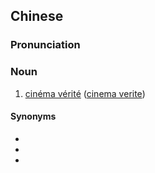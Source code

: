 ==Chinese==
{{zh-forms|s=实录影片|type=22}}

===Pronunciation===
{{zh-pron
|m=shílù yǐngpiàn,shílù yǐngpiān,er=y,2er=y
|c=sat6 luk6 jing2 pin3-2
|cat=n
}}

===Noun===
{{zh-noun}}

# [[cinéma vérité]] ([[cinema verite]])

====Synonyms====
* {{zh-l|實錄電影}}
* {{zh-l|真實電影}}
* {{zh-l|真實影片}}